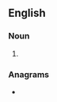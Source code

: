 ==English==

===Noun===
{{head|en|noun form}}

# {{plural of|en|amasser}}

===Anagrams===
* {{anagrams|en|a=aaemrsss|Ramasses}}